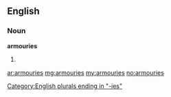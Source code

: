 ==English==

===Noun===
'''armouries'''

# {{plural of|[[armoury]]}}

[[Category:English plurals ending in "-ies"]]

[[ar:armouries]]
[[mg:armouries]]
[[my:armouries]]
[[no:armouries]]